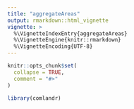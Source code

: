 ```yaml
---
title: "aggregateAreas"
output: rmarkdown::html_vignette
vignette: >
  %\VignetteIndexEntry{aggregateAreas}
  %\VignetteEngine{knitr::rmarkdown}
  %\VignetteEncoding{UTF-8}
---
```


```r
knitr::opts_chunk$set(
  collapse = TRUE,
  comment = "#>"
)
```

```r
library(comlandr)
```
